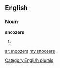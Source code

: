 ==English==

===Noun===
'''snoozers'''

# {{plural of|[[snoozer]]}}

[[Category:English plurals]]

[[ar:snoozers]]
[[my:snoozers]]